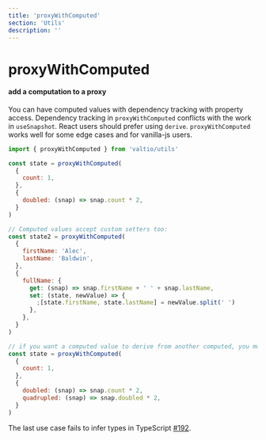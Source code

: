 ```yaml
---
title: 'proxyWithComputed'
section: 'Utils'
description: ''
---
```


# proxyWithComputed

#### add a computation to a proxy

You can have computed values with dependency tracking with property access.
Dependency tracking in `proxyWithComputed` conflicts with the work in `useSnapshot`.
React users should prefer using `derive`.
`proxyWithComputed` works well for some edge cases and for vanilla-js users.

```js
import { proxyWithComputed } from 'valtio/utils'

const state = proxyWithComputed(
  {
    count: 1,
  },
  {
    doubled: (snap) => snap.count * 2,
  }
)

// Computed values accept custom setters too:
const state2 = proxyWithComputed(
  {
    firstName: 'Alec',
    lastName: 'Baldwin',
  },
  {
    fullName: {
      get: (snap) => snap.firstName + ' ' + snap.lastName,
      set: (state, newValue) => {
        ;[state.firstName, state.lastName] = newValue.split(' ')
      },
    },
  }
)

// if you want a computed value to derive from another computed, you must declare the dependency first:
const state = proxyWithComputed(
  {
    count: 1,
  },
  {
    doubled: (snap) => snap.count * 2,
    quadrupled: (snap) => snap.doubled * 2,
  }
)
```

The last use case fails to infer types in TypeScript
[#192](https://github.com/pmndrs/valtio/issues/192).
